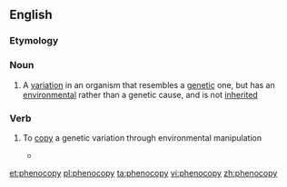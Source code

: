 ==English==

===Etymology===

{{prefix|pheno|copy|lang=en}}

===Noun===
{{wikipedia}}
{{en-noun|phenocopies}}

# {{context|genetics|lang=en}} A [[variation]] in an organism that resembles a [[genetic]] one, but has an [[environmental]] rather than a genetic cause, and is not [[inherited]]

===Verb===
{{en-verb|phenocopies|phenocopying|phenocopied}}

# {{context|genetics|lang=en}} To [[copy]] a genetic variation through environmental manipulation
#*{{quote-book|1990|David de Pomerai|From Gene to Animal|url=http://books.google.com/books?id=hzk4AAAAIAAJ|isbn=0521388562|page=275
|passage=The ''wg-'' mutant can be '''phenocopied''' by injecting antisense RNA (complementary to the 3 kb ''wg+'' transcript) into wild-type embryos.}}

[[et:phenocopy]]
[[pl:phenocopy]]
[[ta:phenocopy]]
[[vi:phenocopy]]
[[zh:phenocopy]]